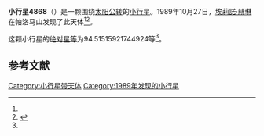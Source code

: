 {{Infobox planet
| bgcolour = #FFFFC0
| name = 4868 Knushevia
| symbol = 
| image = 
| caption = 
| discovery = yes
| discovery_ref = 
| discoverer = [[埃莉諾·赫琳|埃莉諾·赫琳]]
| discovery_site = [[帕洛马山|帕洛马山]] 
| discovered = 1989年10月27日
| designations = yes
| mp_name = 
| named_after = 
| alt_names = 1989 UN2/ 1988 DE5
| mp_category = [[主带内小行星|主带内小行星]]
| orbit_ref = <ref name="a">[http://ssd.jpl.nasa.gov/sbdb.cgi?sstr=4868 4868 Knushevia] {{Wayback|url=http://ssd.jpl.nasa.gov/sbdb.cgi?sstr=4868 |date=20201124010930 }}，小行星數據庫瀏覽器（JPL Small-Body Database Browser）－[[美国国家航空航天局|美国国家航空航天局]]喷气推进实验室</ref>
| epoch = 2456400.5 (2013年4月18日更新)
| aphelion = {{convert|2.094572996229942|AU|km|3|abbr=on|lk=out}}
| perihelion = {{convert|1.826648530871197|AU|km|3|abbr=on}}
| semimajor = {{convert|1.960610763550569|AU|km|3|abbr=on}}
| eccentricity = 0.068326786
| period = 1002.733445 [[日|日]]<br />2.75[[儒略年|儒略年]]
| avg_speed = 
| inclination = 22.10217001911515
| asc_node = 187.5426341703602
| mean_anomaly = 
| arg_peri = 94.51515921744924
| satellites = 
| physical_characteristics = yes
| dimensions = 
| mass = 
| density = 
| surface_grav = 
| escape_velocity = 
| sidereal_day = 
| axial_tilt = 
| pole_ecliptic_lat = 
| pole_ecliptic_lon = 
| albedo = 
| temperatures= 
| temp_name1 = 
| mean_temp_1 = 
| max_temp_1 = 
| temp_name2 = 
| max_temp_2 = 
| spectral_type = 
| abs_magnitude = 94.51515921744924
}}

'''小行星4868'''（{{lang-en|4868 Knushevia}}）是一颗围绕[[太阳|太阳]][[公转|公转]]的[[小行星|小行星]]。1989年10月27日，[[埃莉諾·赫琳|埃莉諾·赫琳]]在帕洛马山发现了此天体<ref name="a" /><ref>{{cite news|title=小行星列表|url=http://cfa-www.harvard.edu/iau/lists/NumberedMPs.txt|accessdate=2013-07-08|newspaper=哈佛大学|archive-date=2008-05-17|archive-url=https://web.archive.org/web/20080517010638/http://cfa-www.harvard.edu/iau/lists/NumberedMPs.txt|dead-url=no}}</ref>。

这颗小行星的[[绝对星等|绝对星等]]为94.51515921744924等<ref name="a" />。

==参考文献==
{{reflist}}
{{Minor Planet Number|[[小行星4867|小行星4867]]|[[小行星4869|小行星4869]]}}

{{小天体}}

[[Category:小行星带天体|Category:小行星带天体]]
[[Category:1989年发现的小行星|Category:1989年发现的小行星]]

{{asteroid-stub}}
